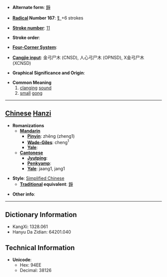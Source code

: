 * '''Alternate form''': [[錚]]

* '''[[Wiktionary:Chinese radical index| Radical]] Number 167''': [[Wiktionary:Chinese radical index 钅|钅]]+6 strokes

* '''[[Wiktionary:Chinese total strokes index|Stroke number]]''': [[Wiktionary:Chinese total strokes index 11|11]]

* '''Stroke order''': 

* '''[[Wiktionary:Chinese four corner index|Four-Corner System]]''': 

* '''[[Wiktionary:Chinese Cangjie index|Cangjie input]]''': 金弓尸木 (CNSD), 人心弓尸木 (OPNSD), X金弓尸木 (XCNSD)

* '''Graphical Significance and Origin''': 

* '''Common Meaning'''
*#[[clang]]ing [[sound]]
*# [[small]] [[gong]]


----

== [[Chinese]] [[Hanzi]] ==

* '''Romanizations'''
** '''[[Mandarin]]'''
*** '''[[Pinyin]]''': zhēng (zheng1)
*** '''[[Wade-Giles]]''': cheng<sup>1</sup>
*** '''[[Yale]]''': 
** '''[[Cantonese]]'''
*** '''[[Jyutping]]''':
*** '''[[Penkyamp]]''': 
*** '''[[Yale]]''': jaang1, jang1

* '''Style''': [[Simplified Chinese]] 
** '''[[Traditional Chinese|Traditional]] equivalent''': [[錚]]

* '''Other info''': 

----

== Dictionary Information ==

* KangXi: 1328.061
* Hanyu Da Zidian: 64201.040

== Technical Information ==

* '''Unicode''':
** Hex: 94EE
** Decimal: 38126